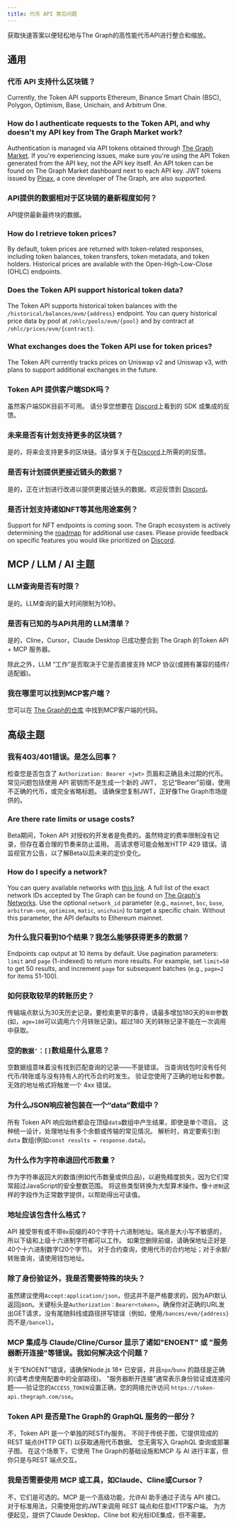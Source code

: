 ```yaml
---
title: 代币 API 常见问题
---
```


获取快速答案以便轻松地与The Graph的高性能代币API进行整合和缩放。

## 通用

### 代币 API 支持什么区块链？

Currently, the Token API supports Ethereum, Binance Smart Chain (BSC), Polygon, Optimism, Base, Unichain, and Arbitrum One.

### How do I authenticate requests to the Token API, and why doesn't my API key from The Graph Market work?

Authentication is managed via API tokens obtained through [The Graph Market](https://thegraph.market/). If you're experiencing issues, make sure you're using the API Token generated from the API key, not the API key itself. An API token can be found on The Graph Market dashboard next to each API key. JWT tokens issued by [Pinax](https://pinax.network/en), a core developer of The Graph, are also supported.

### API提供的数据相对于区块链的最新程度如何？

API提供最新最终块的数据。

### How do I retrieve token prices?

By default, token prices are returned with token-related responses, including token balances, token transfers, token metadata, and token holders. Historical prices are available with the Open-High-Low-Close (OHLC) endpoints.

### Does the Token API support historical token data?

The Token API supports historical token balances with the `/historical/balances/evm/{address}` endpoint. You can query historical price data by pool at `/ohlc/pools/evm/{pool}` and by contract at `/ohlc/prices/evm/{contract}`.

### What exchanges does the Token API use for token prices?

The Token API currently tracks prices on Uniswap v2 and Uniswap v3, with plans to support additional exchanges in the future.

### Token API 提供客户端SDK吗？

虽然客户端SDK目前不可用。 请分享您想要在 [Discord](https://discord.gg/graphprotocol)上看到的 SDK 或集成的反馈。

### 未来是否有计划支持更多的区块链？

是的，将来会支持更多的区块链。请分享关于在[Discord](https://discord.gg/graphprotocol)上所需的的反馈。

### 是否有计划提供更接近链头的数据？

是的，正在计划进行改进以提供更接近链头的数据。欢迎反馈到 [Discord](https://discord.gg/graphprotocol)。

### 是否计划支持诸如NFT等其他用途案例？

Support for NFT endpoints is coming soon. The Graph ecosystem is actively determining the [roadmap](https://thegraph.com/blog/token-api-the-graph/) for additional use cases. Please provide feedback on specific features you would like prioritized on [Discord](https://discord.gg/graphprotocol).

## MCP / LLM / AI 主题

### LLM查询是否有时限？

是的。LLM查询的最大时间限制为10秒。

### 是否有已知的与API共用的 LLM清单？

是的，Cline，Cursor，Claude Desktop 已成功整合到 The Graph 的Token API + MCP 服务器。

除此之外，LLM “工作”是否取决于它是否直接支持 MCP 协议(或拥有兼容的插件/适配器)。

### 我在哪里可以找到MCP客户端？

您可以在 [The Graph的仓库](https://github.com/graphprotocol/mcp-client) 中找到MCP客户端的代码。

## 高级主题

### 我有403/401错误。是怎么回事？

检查您是否包含了 `Authorization: Bearer <jwt>` 页眉和正确且未过期的代币。 常见问题包括使用 API 密钥而不是生成一个新的 JWT， 忘记“Bearer”前缀，使用不正确的代币，或完全省略标题。 请确保您复制JWT，正好像The Graph市场提供的。

### Are there rate limits or usage costs?

Beta期间，Token API 对授权的开发者是免费的。虽然特定的费率限制没有记录，但存在着合理的节奏来防止滥用。 高请求卷可能会触发HTTP 429 错误。请监视官方公告，以了解Beta以后未来的定价变化。

### How do I specify a network?

You can query available networks with [this link](https://token-api.thegraph.com/#tag/monitoring/GET/networks). A full list of the exact network IDs accepted by The Graph can be found on [The Graph's Networks](https://thegraph.com/docs/en/supported-networks/). Use the optional `network_id` parameter (e.g., `mainnet`, `bsc`, `base`, `arbitrum-one`, `optimism`, `matic`, `unichain`) to target a specific chain. Without this parameter, the API defaults to Ethereum mainnet.

### 为什么我只看到10个结果？我怎么能够获得更多的数据？

Endpoints cap output at 10 items by default. Use pagination parameters: `limit` and `page` (1-indexed) to return more results. For example, set `limit=50` to get 50 results, and increment `page` for subsequent batches (e.g., `page=2` for items 51-100).

### 如何获取较早的转账历史？

传输端点默认为30天历史记录。要检索更早的事件，请最多增加180天的`年龄`参数(如，`age=180`可以调用六个月转账记录)。超过180 天的转账记录不能在一次调用中获取。

### 空的`数据'：[]`数组是什么意思？

空数据组意味着没有找到匹配查询的记录——不是错误。 当查询钱包时没有任何代币/转账或与没有持有人的代币合约时发生。 验证您使用了正确的地址和参数。无效的地址格式将触发一个 4xx 错误。

### 为什么JSON响应被包装在一个“data”数组中？

所有 Token API 响应始终都会在顶级`data`数组中产生结果，即使是单个项目。 这种统一设计，处理地址有多个余额或传输的常见情况。 解析时，肯定要索引到 `data` 数组(例如`const results = response.data`)。

### 为什么作为字符串退回代币数量？

作为字符串返回大的数值(例如代币数量或供应品)，以避免精度损失，因为它们常常超过JavaScript的安全整数范围。 将这些类型转换为大型算术操作。像`十进制`这样的字段作为正常数字提供，以帮助得出可读值。

### 地址应该包含什么格式？

API 接受带有或不带`0x`前缀的40个字符十六进制地址。端点是大小写不敏感的，所以下级和上级十六进制字符都可以工作。 如果您删除前缀，请确保地址正好是40个十六进制数字(20个字节)。 对于合约查询，使用代币的合约地址；对于余额/转账查询，请使用钱包地址。

### 除了身份验证外，我是否需要特殊的块头？

虽然建议使用`Accept:application/json`，但这并不是严格要求的，因为API默认返回json。关键标头是`Authorization：Bearer<token>`。确保你对正确的URL发出GET请求，没有尾随斜线或路径拼写错误（例如，使用`/bances/evm/{address}`而不是`/bancel`）。

### MCP 集成与 Claude/Cline/Cursor 显示了诸如"ENOENT" 或 "服务器断开连接"等错误。我如何解决这个问题？

关于“ENOENT”错误，请确保Node.js 18+ 已安装，并且`npx`/`bunx` 的路径是正确的(请考虑使用配置中的全部路径)。 "服务器断开连接"通常表示身份验证或连接问题——验证您的`ACCESS_TOKEN`设置正确，您的网络允许访问 `https://token-api.thegraph.com/sse`。

### Token API 是否是The Graph的 GraphQL 服务的一部分？

不，Token API 是一个单独的RESTify服务。 不同于传统子图，它提供现成的REST 端点(HTTP GET) 以获取通用代币数据。 您无需写入 GraphQL 查询或部署子图。 在这个场景下，它使用 The Graph的基础设施和MCP 与 AI 进行丰富，但你只是与REST 端点交互。

### 我是否需要使用 MCP 或工具，如Claude、Cline或Cursor？

不，它们是可选的。MCP 是一个高级功能，允许AI 助手通过子流与 API 接口。 对于标准用法，只需使用您的JWT来调用 REST 端点和任意HTTP客户端。 为方便起见，提供了Claude Desktop、Cline bot 和光标IDE集成，但不需要。
